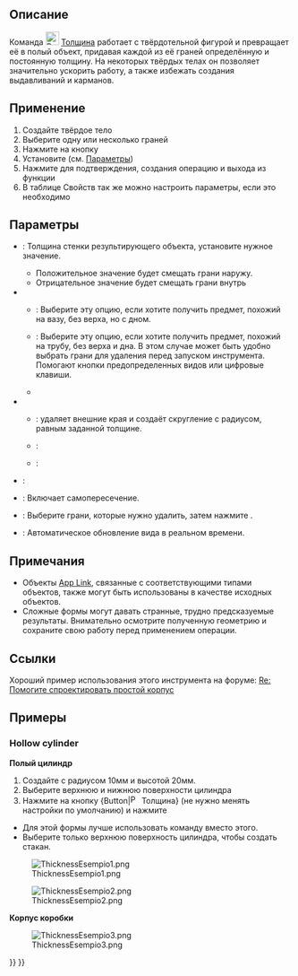 <languages/>

{{Docnav/ru
|[[Part_Offset2D/ru|2D Cмещение]]
|[[Part_ProjectionOnSurface/ru|Проекция на поверхность]]
|[[Part_Workbench/ru|Деталь]]
|IconL=Part_Offset2D.svg
|IconR=Part_ProjectionOnSurface.svg
|IconC=Workbench_Part.svg
}}

{{GuiCommand/ru
|Name=Part_Thickness
|Name/ru=Толщина
|MenuLocation=Деталь → Толщина
|Workbenches=[[Part_Workbench/ru|Деталь]]
|SeeAlso=[[Part_Offset/ru|Смещение]]
}}

<span id="Description"></span>
== Описание ==

Команда [[Image:Part_Thickness.svg|24px]] [[Part_Thickness/ru|Толщина]] работает с твёрдотельной фигурой и превращает её в полый объект, придавая каждой из её граней определённую и постоянную толщину. На некоторых твёрдых телах он позволяет значительно ускорить работу, а также избежать создания выдавливаний и карманов.

<span id="Usage"></span>
== Применение == 

# Создайте твёрдое тело
# Выберите одну или несколько граней
# Нажмите на кнопку {{Button|[[Image:Part_Thickness.svg|16px]] '''Толщина'''}}
# Установите (см. [[#Параметры|Параметры]])
# Нажмите {{Button|OK}} для подтверждения, создания операцию и выхода из функции
# В таблице Свойств так же можно настроить параметры, если это необходимо

<span id="Options"></span>
== Параметры == 

<div class="mw-translate-fuzzy">
* {{MenuCommand|Толщина}}: Толщина стенки результирующего объекта, установите нужное значение.
** Положительное значение будет смещать грани наружу.
** Отрицательное значение будет смещать грани внутрь
* {{MenuCommand|Режим}}
** {{MenuCommand|Skin - Туда-сюда}}: Выберите эту опцию, если хотите получить предмет, похожий на вазу, без верха, но с дном.
** {{MenuCommand|Pipe - Труба}}: Выберите эту опцию, если хотите получить предмет, похожий на трубу, без верха и дна. В этом случае может быть удобно выбрать грани для удаления перед запуском инструмента. Помогают кнопки предопределенных видов или цифровые клавиши.
** {{MenuCommand|Recto Verso}} 
* {{MenuCommand|Join Type - Тип соединения}}
** {{MenuCommand|Arc - Дуга}}: удаляет внешние края и создаёт скругление с радиусом, равным заданной толщине.
** {{MenuCommand|Tangent - Касательная}}:
** {{MenuCommand|Intersection - Пересечение}}:
* {{MenuCommand|Intersection - Пересечение}}:
* {{MenuCommand|Self-intersection - Самопересечение}}: Включает самопересечение.
* {{Button|Грани}}: Выберите грани, которые нужно удалить, затем нажмите {{Button|Готово}}.
* {{MenuCommand|Обновить}}: Автоматическое обновление вида в реальном времени.
</div>

<span id="Notes"></span>
== Примечания ==

<div class="mw-translate-fuzzy">
* Объекты [[App_Link/ru|App Link]], связанные с соответствующими типами объектов, также могут быть использованы в качестве исходных объектов. {{Version/ru|0.20}}
* Сложные формы могут давать странные, трудно предсказуемые результаты. Внимательно осмотрите полученную геометрию и сохраните свою работу перед применением операции.
</div>

<span id="Links"></span>
== Ссылки == 

Хороший пример использования этого инструмента на форуме: [http://forum.freecadweb.org/viewtopic.php?f=3&t=3766&p=29741&hilit=enclosure#p29547 Re: Помогите спроектировать простой корпус]

<span id="Examples"></span>
== Примеры ==

===Hollow cylinder===

<div class="mw-translate-fuzzy">
'''Полый цилиндр'''
# Создайте {{Button|[[Image:Part_Cylinder.svg|16px]] [[Part_Cylinder/ru|Цилиндр]]}} с радиусом 10мм и высотой 20мм.
# Выберите верхнюю и нижнюю поверхности цилиндра
# Нажмите на кнопку {Button|[[Image:Part_Thickness.svg|16px]] Толщина} (не нужно менять настройки по умолчанию) и нажмите {{KEY|OK}}
</div>

* Для этой формы лучше использовать команду {{Button|[[Image:Part_Tube.svg|16px]] [[Part_Tube/ru|Труба]]}} вместо этого.
* Выберите только верхнюю поверхность цилиндра, чтобы создать стакан.

[[Image:ThicknessEsempio1.png]]

[[Image:ThicknessEsempio2.png]]

<span id="Box_enclosure"></span>
<div class="mw-translate-fuzzy">
'''Корпус коробки'''
</div>

[[Image:ThicknessEsempio3.png]]


{{Docnav/ru
|[[Part_Offset2D/ru|2D Cмещение]]
|[[Part_ProjectionOnSurface/ru|Проекция на поверхность]]
|[[Part_Workbench/ru|Деталь]]
|IconL=Part_Offset2D.svg
|IconR=Part_ProjectionOnSurface.svg
|IconC=Workbench_Part.svg
}}

{{Part Tools navi{{#translation:}}}}
{{Userdocnavi{{#translation:}}}}